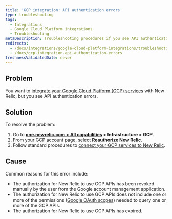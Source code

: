 ```yaml
---
title: 'GCP integration: API authentication errors'
type: troubleshooting
tags:
  - Integrations
  - Google Cloud Platform integrations
  - Troubleshooting
metaDescription: Troubleshooting procedures if you see API authentication errors when integrating Google Cloud Platform services with New Relic infrastructure monitoring.
redirects:
  - /docs/integrations/google-cloud-platform-integrations/troubleshooting/gcp-integration-api-authentication-errors
  - /docs/gcp-integration-api-authentication-errors
freshnessValidatedDate: never
---
```


## Problem

You want to [integrate your Google Cloud Platform (GCP) services](/docs/introduction-google-cloud-platform-integrations) with New Relic, but you see API authentication errors.

## Solution

To resolve the problem:

1. Go to <DoNotTranslate>**[one.newrelic.com > All capabilities](https://one.newrelic.com/all-capabilities) > Infrastructure > GCP**</DoNotTranslate>.
2. From your GCP account page, select <DoNotTranslate>**Reauthorize New Relic**</DoNotTranslate>.
3. Follow standard procedures to [connect your GCP services to New Relic](/docs/infrastructure/google-cloud-platform-integrations/get-started/connect-google-cloud-platform-services-new-relic/#connect).

## Cause

Common reasons for this error include:

* The authorization for New Relic to use GCP APIs has been revoked manually by the user from the Google account management application.
* The authorization for New Relic to use GCP APIs does not include one or more of the permissions ([Google OAuth scopes](https://developers.google.com/identity/protocols/googlescopes)) needed to query one or more of the GCP APIs.
* The authorization for New Relic to use GCP APIs has expired.
